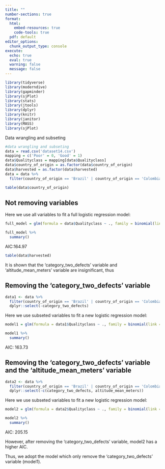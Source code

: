 ```yaml
---
title: ""
number-sections: true
format: 
  html:
    embed-resources: true
    code-tools: true
  pdf: default
editor_options: 
  chunk_output_type: console
execute:
  echo: true
  eval: true
  warning: false
  message: false
---
```


```r
library(tidyverse)
library(moderndive)
library(gapminder)
library(sjPlot)
library(stats)
library(jtools)
library(dplyr)
library(knitr)
library(janitor)
library(MASS)
library(sjPlot)
```

Data wrangling and subseting

```r
#data wrangling and subseting
data = read.csv('dataset14.csv')
mapping = c('Poor' = 0, 'Good' = 1)
data$Qualityclass = mapping[data$Qualityclass]
data$country_of_origin = as.factor(data$country_of_origin)
data$harvested = as.factor(data$harvested)
data = data %>%
  filter(country_of_origin == 'Brazil' | country_of_origin == 'Colombia')
```

```r
table(data$country_of_origin)
```

## Not removing variables

Here we use all variables to fit a full logistic regression model:

```r
full_model = glm(formula = data$Qualityclass ~ ., family = binomial(link = 'logit'),data = data)
```

```r
full_model %>%
  summary()
```

AIC:164.97

```r
table(data$harvested)
```

It is shown that the 'category_two_defects' variable and 'altitude_mean_meters' variable are insignificant, thus

## Removing the 'category_two_defects' variable

```r
data1 <- data %>%
  filter(country_of_origin == 'Brazil' | country_of_origin == 'Colombia') %>%
  dplyr::select(-category_two_defects)

```

Here we use subseted variables to fit a new logistic regression model:

```r
model1 = glm(formula = data1$Qualityclass ~ ., family = binomial(link = 'logit'),data = data1)
```

```r
model1 %>%
  summary()
```

AIC: 163.73

## Removing the 'category_two_defects' variable and the 'altitude_mean_meters' variable

```r
data2 <- data %>%
  filter(country_of_origin == 'Brazil' | country_of_origin == 'Colombia') %>%
  dplyr::select(-c(category_two_defects, altitude_mean_meters))
```

Here we use subseted variables to fit a new logistic regression model:

```r
model2 = glm(formula = data2$Qualityclass ~ ., family = binomial(link = 'logit'),data = data2)
```

```r
model2 %>%
  summary()
```

AIC: 205.15

However, after removing the 'category_two_defects' variable, model2 has a higher AIC.

Thus, we adopt the model which only remove the 'category_two_defects' variable (model1).
